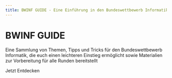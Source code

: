 ```yaml
---
title: BWINF GUIDE - Eine Einführung in den Bundeswettbewerb Informatik
---
```



<div className={styles["index-container"]}>
  <div className={styles["title-container"]}>
    <h1 className={styles["title"]}>BWINF GUIDE</h1>
    <p className={styles["subtitle"]}>Eine Sammlung von Themen, Tipps und Tricks für den Bundeswettbewerb
      Informatik, die euch einen leichteren Einstieg ermöglicht sowie
      Materialien zur Vorbereitung für alle Runden bereitstellt</p>
    <Link href="general" className={styles["start-btn"]}>
      Jetzt Entdecken
    </Link>
  </div>
</div>
